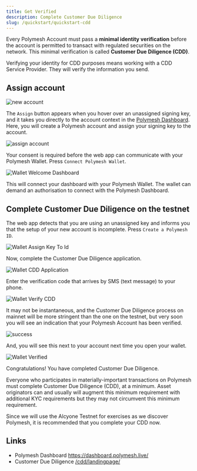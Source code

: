 ```yaml
---
title: Get Verified
description: Complete Customer Due Diligence
slug: /quickstart/quickstart-cdd
---
```



Every Polymesh Account must pass a **minimal identity verification** before the account is permitted to transact with regulated securities on the network. This minimal verification is called **Customer Due Diligence (CDD)**.

Verifying your identity for CDD purposes means working with a CDD Service Provider. They will verify the information you send.

## Assign account

![new account](images/new_account.png)

The `Assign` button appears when you hover over an unassigned signing key, and it takes you directly to the account context in the [Polymesh Dashboard](https://dashboard.polymesh.live/). Here, you will create a Polymesh account and assign your signing key to the account.

![assign account](images/assign.png)

Your consent is required before the web app can communicate with your Polymesh Wallet. Press `Connect Polymesh Wallet`.

![Wallet Welcome Dashboard](images/welcome_to_dashboard.png)

This will connect your dashboard with your Polymesh Wallet. The wallet can demand an authorisation to connect with the Polymesh Dashboard.

## Complete Customer Due Diligence on the testnet

The web app detects that you are using an unassigned key and informs you that the setup of your new account is incomplete. Press `Create a Polymesh ID`.

![Wallet Assign Key To Id](images/assign_key_to_id.png)

Now, complete the Customer Due Diligence application.

![Wallet CDD Application](images/cdd_application.png)

Enter the verification code that arrives by SMS (text message) to your phone.

![Wallet Verify CDD](images/verify_cdd.png)

It may not be instantaneous, and the Customer Due Diligence process on mainnet will be more stringent than the one on the testnet, but very soon you will see an indication that your Polymesh Account has been verified.

![success](images/verification-success.png)

And, you will see this next to your account next time you open your wallet.

![Wallet Verified](images/verified.png)

Congratulations! You have completed Customer Due Diligence.

<HighlightBox type="tip">

Everyone who participates in materially-important transactions on Polymesh must complete Customer Due Diligence (CDD), at a minimum. Asset originators can and usually will augment this minimum requirement with additional KYC requirements but they may not circumvent this minimum requirement.

Since we will use the Alcyone Testnet for exercises as we discover Polymesh, it is recommended that you complete your CDD now.

</HighlightBox>

## Links

- Polymesh Dashboard https://dashboard.polymesh.live/
- Customer Due Diligence [/cdd/landingpage/](/cdd/landingpage)
